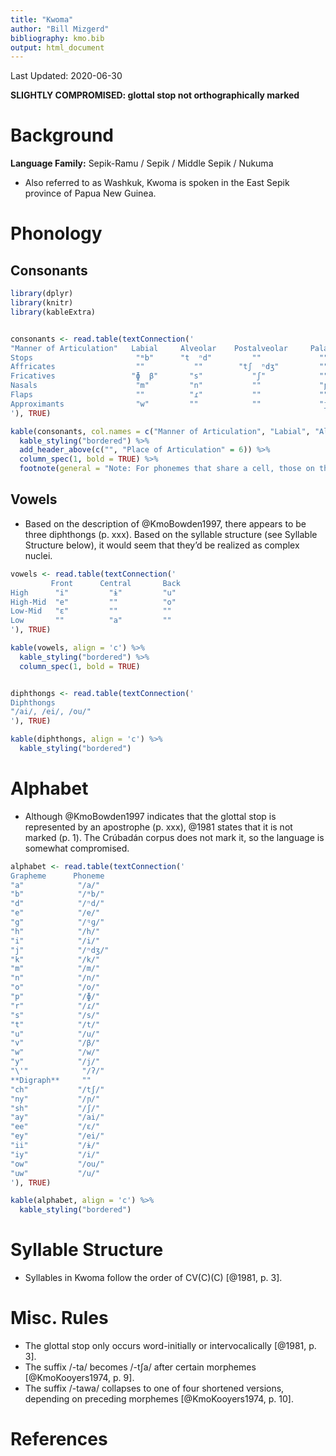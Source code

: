 ```yaml
---
title: "Kwoma"
author: "Bill Mizgerd"
bibliography: kmo.bib
output: html_document
---
```


Last Updated: 2020-06-30

**SLIGHTLY COMPROMISED: glottal stop not orthographically marked**

# Background

**Language Family:** Sepik-Ramu / Sepik / Middle Sepik / Nukuma

* Also referred to as Washkuk, Kwoma is spoken in the East Sepik province of Papua New Guinea.

# Phonology

## Consonants

```r

library(dplyr)
library(knitr)
library(kableExtra)


consonants <- read.table(textConnection('
"Manner of Articulation"   Labial     Alveolar    Postalveolar     Palatal     Velar     Glottal
Stops                       "ᵐb"      "t  ⁿd"         ""             ""       "k  ᵑɡ"      "ʔ"
Affricates                  ""           ""        "tʃ  ⁿdʒ"         ""         ""         ""
Fricatives                 "ɸ  β"       "s"           "ʃ"            ""         ""         "h"
Nasals                      "m"         "n"           ""             "ɲ"        ""         ""
Flaps                       ""          "ɾ"           ""             ""         ""         ""
Approximants                "w"         ""            ""             "j"        ""         ""
'), TRUE)

kable(consonants, col.names = c("Manner of Articulation", "Labial", "Alveolar", "Postalveolar", "Palatal", "Velar", "Glottal"), align = 'c') %>%
  kable_styling("bordered") %>%
  add_header_above(c("", "Place of Articulation" = 6)) %>%
  column_spec(1, bold = TRUE) %>%
  footnote(general = "Note: For phonemes that share a cell, those on the left are voiceless and those on the right are voiced. Phonemes that contain a diacritic (ᵐ), (ⁿ), or (ᵑ) are prenasalized.", general_title = "")
```

## Vowels

* Based on the description of @KmoBowden1997, there appears to be three diphthongs (p. xxx). Based on the syllable structure (see Syllable Structure below), it would seem that they'd be realized as complex nuclei.

```r

vowels <- read.table(textConnection('
         Front      Central       Back
High      "i"         "ɨ"         "u"
High-Mid  "e"         ""          "o"
Low-Mid   "ɛ"         ""          ""
Low       ""          "a"         ""
'), TRUE)

kable(vowels, align = 'c') %>%
  kable_styling("bordered") %>%
  column_spec(1, bold = TRUE)


diphthongs <- read.table(textConnection('
Diphthongs
"/ai/, /ei/, /ou/"
'), TRUE)

kable(diphthongs, align = 'c') %>%
  kable_styling("bordered")
```    

# Alphabet

* Although @KmoBowden1997 indicates that the glottal stop is represented by an apostrophe (p. xxx), @1981 states that it is not marked (p. 1). The Crúbadán corpus does not mark it, so the language is somewhat compromised.

```r

alphabet <- read.table(textConnection('
Grapheme      Phoneme  
"a"            "/a/"
"b"            "/ᵐb/"    
"d"            "/ⁿd/"  
"e"            "/e/"  
"g"            "/ᵑɡ/"  
"h"            "/h/"  
"i"            "/i/"  
"j"            "/ⁿdʒ/"  
"k"            "/k/"  
"m"            "/m/"  
"n"            "/n/"   
"o"            "/o/"  
"p"            "/ɸ/"  
"r"            "/ɾ/"  
"s"            "/s/"    
"t"            "/t/"  
"u"            "/u/"  
"v"            "/β/"  
"w"            "/w/"  
"y"            "/j/"  
"\'"            "/ʔ/"  
**Digraph**     ""
"ch"           "/tʃ/"
"ny"           "/ɲ/"
"sh"           "/ʃ/"
"ay"           "/ai/"  
"ee"           "/ɛ/"  
"ey"           "/ei/"  
"ii"           "/ɨ/"  
"iy"           "/i/"  
"ow"           "/ou/"  
"uw"           "/u/"  
'), TRUE)

kable(alphabet, align = 'c') %>%
  kable_styling("bordered")
```

# Syllable Structure

* Syllables in Kwoma follow the order of CV(C)(C) [@1981, p. 3].

# Misc. Rules

* The glottal stop only occurs word-initially or intervocalically [@1981, p. 3].
* The suffix /-ta/ becomes /-tʃa/ after certain morphemes [@KmoKooyers1974, p. 9].
* The suffix /-tawa/ collapses to one of four shortened versions, depending on preceding morphemes [@KmoKooyers1974, p. 10].

# References
